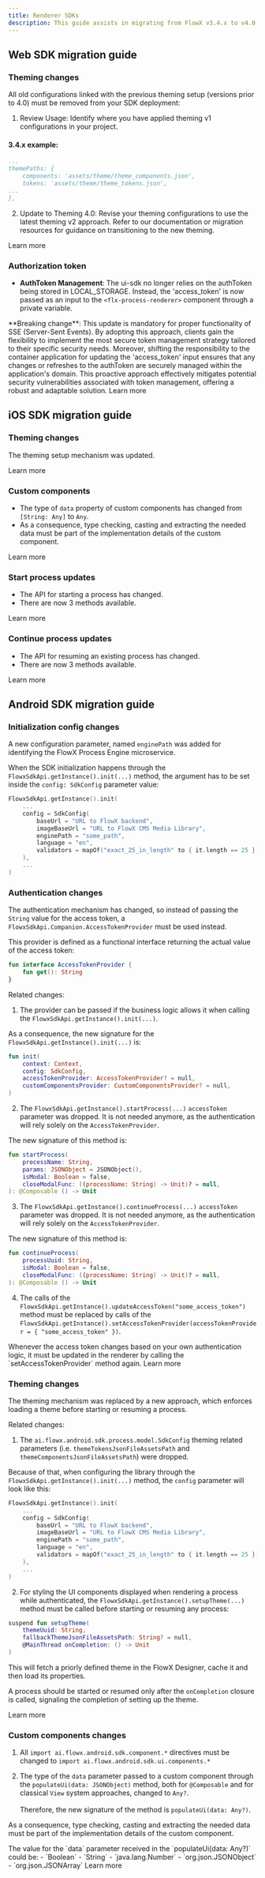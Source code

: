 ```yaml
---
title: Renderer SDKs
description: This guide assists in migrating from FlowX v3.4.x to v4.0.
---
```


## Web SDK migration guide

### Theming changes 

<Warning>
All old configurations linked with the previous theming setup (versions prior to 4.0) must be removed from your SDK deployment:
</Warning>

1. Review Usage: Identify where you have applied theming v1 configurations in your project.

#### 3.4.x example:

```yaml
...
themePaths: {
    components: 'assets/theme/theme_components.json',
    tokens: 'assets/theme/theme_tokens.json',
...
},
```

2. Update to Theming 4.0: Revise your theming configurations to use the latest theming v2 approach. Refer to our documentation or migration resources for guidance on transitioning to the new theming.

<Card title="Theming setup" href="/4.0/sdks/angular-renderer#theming" icon="link">
Learn more
</Card>

### Authorization token

* **AuthToken Management**: The ui-sdk no longer relies on the authToken being stored in LOCAL_STORAGE. Instead, the 'access_token' is now passed as an input to the `<flx-process-renderer>` component through a private variable.

<Warning>
**Breaking change**: This update is mandatory for proper functionality of SSE (Server-Sent Events).
</Warning>

<Info>
By adopting this approach, clients gain the flexibility to implement the most secure token management strategy tailored to their specific security needs. Moreover, shifting the responsibility to the container application for updating the 'access_token' input ensures that any changes or refreshes to the authToken are securely managed within the application's domain. This proactive approach effectively mitigates potential security vulnerabilities associated with token management, offering a robust and adaptable solution.
</Info>

<Card title ="Authorization" href="/4.0/sdks/angular-renderer#authorization" icon ="link">
Learn more
</Card>


## iOS SDK migration guide

### Theming changes 

The theming setup mechanism was updated.

<Card title= "iOS Theming setup" href="/4.0/sdks/ios-renderer#theming" icon ="link">
Learn more
</Card>


### Custom components

- The type of `data` property of custom components has changed from `[String: Any]` to `Any`.
- As a consequence, type checking, casting and extracting the needed data must be part of the implementation details of the custom component.

<Card title ="Custom components" href="/4.0/sdks/ios-renderer#custom-components" icon ="link">
Learn more
</Card>

### Start process updates

- The API for starting a process has changed.
- There are now 3 methods available.

<Card title="How to start a process" href= "/4.0/sdks/ios-renderer#how-to-start-a-process" icon ="link">
Learn more
</Card>

### Continue process updates

- The API for resuming an existing process has changed.
- There are now 3 methods available.

<Card title="How to resume an existing process" href="/4.0/sdks/ios-renderer#how-to-resume-an-existing-process" icon ="link">
Learn more
</Card>

 
 
## Android SDK migration guide

### Initialization config changes

A new configuration parameter, named `enginePath` was added for identifying the FlowX Process Engine microservice.

When the SDK initialization happens through the `FlowxSdkApi.getInstance().init(...)` method, the argument has to be set inside the `config: SdkConfig` parameter value:

```kotlin
FlowxSdkApi.getInstance().init(
    ...
    config = SdkConfig(
        baseUrl = "URL to FlowX backend",
        imageBaseUrl = "URL to FlowX CMS Media Library",
        enginePath = "some_path",
        language = "en",
        validators = mapOf("exact_25_in_length" to { it.length == 25 }),
    ),
    ...
)
```

### Authentication changes

The authentication mechanism has changed, so instead of passing the `String` value for the access token, a `FlowxSdkApi.Companion.AccessTokenProvider` must be used instead.

This provider is defined as a functional interface returning the actual value of the access token:

```kotlin
fun interface AccessTokenProvider {
    fun get(): String
}
```

Related changes:

1. The provider can be passed if the business logic allows it when calling the `FlowxSdkApi.getInstance().init(...)`.

As a consequence, the new signature for the `FlowxSdkApi.getInstance().init(...)` is:

```kotlin
fun init(
    context: Context,
    config: SdkConfig,
    accessTokenProvider: AccessTokenProvider? = null,
    customComponentsProvider: CustomComponentsProvider? = null,
)
```

2. The `FlowxSdkApi.getInstance().startProcess(...)` `accessToken` parameter was dropped. It is not needed anymore, as the authentication will rely solely on the `AccessTokenProvider`.

The new signature of this method is:

```kotlin
fun startProcess(
    processName: String,
    params: JSONObject = JSONObject(),
    isModal: Boolean = false,
    closeModalFunc: ((processName: String) -> Unit)? = null,
): @Composable () -> Unit
```

3. The `FlowxSdkApi.getInstance().continueProcess(...)` `accessToken` parameter was dropped. It is not needed anymore, as the authentication will rely solely on the `AccessTokenProvider`.

The new signature of this method is:
```kotlin
fun continueProcess(
    processUuid: String,
    isModal: Boolean = false,
    closeModalFunc: ((processName: String) -> Unit)? = null,
): @Composable () -> Unit
```

4. The calls of the `FlowxSdkApi.getInstance().updateAccessToken("some_access_token")` method must be replaced by calls of the `FlowxSdkApi.getInstance().setAccessTokenProvider(accessTokenProvider = { "some_access_token" })`.

<Tip>
Whenever the access token changes based on your own authentication logic, it must be updated in the renderer by calling the `setAccessTokenProvider` method again.
</Tip>

<Card title= "Authentication mechanism" href="/4.0/sdks/android-renderer#authentication" icon ="link">
Learn more
</Card>

### Theming changes

The theming mechanism was replaced by a new approach, which enforces loading a theme before starting or resuming a process.

Related changes:

1. The `ai.flowx.android.sdk.process.model.SdkConfig` theming related parameters (i.e. `themeTokensJsonFileAssetsPath` and `themeComponentsJsonFileAssetsPath`) were dropped.

Because of that, when configuring the library through the `FlowxSdkApi.getInstance().init(...)` method, the `config` parameter will look like this:

```kotlin
FlowxSdkApi.getInstance().init(
    ...
    config = SdkConfig(
        baseUrl = "URL to FlowX backend",
        imageBaseUrl = "URL to FlowX CMS Media Library",
        enginePath = "some_path",
        language = "en",
        validators = mapOf("exact_25_in_length" to { it.length == 25 }),
    ),
    ...
)
```

2. For styling the UI components displayed when rendering a process while authenticated, the `FlowxSdkApi.getInstance().setupTheme(...)` method must be called before starting or resuming any process:

```kotlin
suspend fun setupTheme(
    themeUuid: String,
    fallbackThemeJsonFileAssetsPath: String? = null,
    @MainThread onCompletion: () -> Unit
)
```
This will fetch a priorly defined theme in the FlowX Designer, cache it and then load its properties.

A process should be started or resumed only after the `onCompletion` closure is called, signaling the completion of setting up the theme.

<Card title="Theming mechanics" href= "/4.0/sdks/android-renderer#theming" icon="link">
Learn more
</Card>

### Custom components changes

1. All `import ai.flowx.android.sdk.component.*` directives must be changed to `import ai.flowx.android.sdk.ui.components.*`

2. The type of the `data` parameter passed to a custom component through the `populateUi(data: JSONObject)` method, both for `@Composable` and for classical `View` system approaches, changed to `Any?`.<br/><br/>
Therefore, the new signature of the method is `populateUi(data: Any?)`.

As a consequence, type checking, casting and extracting the needed data must be part of the implementation details of the custom component.

<Tip>
    The value for the `data` parameter received in the `populateUi(data: Any?)` could be:
    - `Boolean`
    - `String`
    - `java.lang.Number`
    - `org.json.JSONObject`
    - `org.json.JSONArray`
</Tip>

<Card title="Custom components" href="/4.0/sdks/android-renderer#custom-components" icon ="link">
Learn more
</Card>
